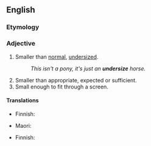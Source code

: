 ==English==

===Etymology===
{{prefix|under|size|lang=en}}

===Adjective===
{{en-adj}}

# Smaller than [[normal]], [[undersized]].
#: ''This isn't a pony, it's just an '''undersize''' horse.''
# Smaller than appropriate, expected or sufficient.
# Small enough to fit through a screen.

====Translations====
{{trans-top|undersized}}
* Finnish: {{t|fi|alimittainen}}
{{trans-mid}}
* Maori: {{t|mi|wheto}}
{{trans-bottom}}

{{trans-top|smaller than appropriate}}
* Finnish: {{t|fi|alimittainen}}
{{trans-mid}}
{{trans-bottom}}

{{trans-top|small enough}}
{{trans-mid}}
{{trans-bottom}}